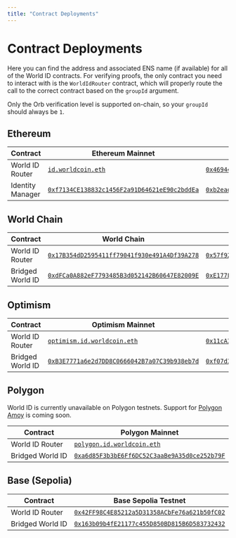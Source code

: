 ```yaml
---
title: "Contract Deployments"
---
```


# Contract Deployments

Here you can find the address and associated ENS name (if available) for all of the World ID contracts. For verifying proofs, the only contract you need to interact with is the `WorldIdRouter` contract, which will properly route the call to the correct contract based on the `groupId` argument.

<Note>Only the Orb verification level is supported on-chain, so your `groupId` should always be `1`.</Note>

## Ethereum

| Contract | Ethereum Mainnet | Ethereum Sepolia Testnet |
|----------|------------------|-------------------------|
| World ID Router | [`id.worldcoin.eth`](https://etherscan.io/address/0x163b09b4fe21177c455d850bd815b6d583732432#code) | [`0x469449f251692e0779667583026b5a1e99512157`](https://sepolia.etherscan.io/address/0x469449f251692e0779667583026b5a1e99512157#code) |
| Identity Manager | [`0xf7134CE138832c1456F2a91D64621eE90c2bddEa`](https://etherscan.io/address/0xf7134CE138832c1456F2a91D64621eE90c2bddEa#code) | [`0xb2ead588f14e69266d1b87936b75325181377076`](https://sepolia.etherscan.io/address/0xb2ead588f14e69266d1b87936b75325181377076#code) |

## World Chain

| Contract | World Chain | World Chain Sepolia Testnet |
|----------|-------------|----------------------------|
| World ID Router | [`0x17B354dD2595411ff79041f930e491A4Df39A278`](https://worldscan.org/address/0x17B354dD2595411ff79041f930e491A4Df39A278) | [`0x57f928158C3EE7CDad1e4D8642503c4D0201f611`](https://sepolia.worldscan.org/address/0x57f928158C3EE7CDad1e4D8642503c4D0201f611) |
| Bridged World ID | [`0xdFCa0A882eF7793485B3d052142B60647E82009E`](https://worldscan.org/address/0xdFCa0A882eF7793485B3d052142B60647E82009E#code) | [`0xE177F37AF0A862A02edFEa4F59C02668E9d0aAA4`](https://sepolia.worldscan.org/address/0xE177F37AF0A862A02edFEa4F59C02668E9d0aAA4) |

## Optimism

| Contract | Optimism Mainnet | Optimism Sepolia Testnet |
|----------|------------------|-------------------------|
| World ID Router | [`optimism.id.worldcoin.eth`](https://optimistic.etherscan.io/address/0x57f928158C3EE7CDad1e4D8642503c4D0201f611#code) | [`0x11cA3127182f7583EfC416a8771BD4d11Fae4334`](https://sepolia-optimism.etherscan.io/address/0x11cA3127182f7583EfC416a8771BD4d11Fae4334#code) |
| Bridged World ID | [`0xB3E7771a6e2d7DD8C0666042B7a07C39b938eb7d`](https://optimistic.etherscan.io/address/0xB3E7771a6e2d7DD8C0666042B7a07C39b938eb7d#code) | [`0xf07d3efadD82A1F0b4C5Cc3476806d9a170147Ba`](https://sepolia-optimism.etherscan.io/address/0xf07d3efadD82A1F0b4C5Cc3476806d9a170147Ba#code) |

## Polygon

<Warning>World ID is currently unavailable on Polygon testnets. Support for [Polygon Amoy](https://polygon.technology/blog/introducing-the-amoy-testnet-for-polygon-pos) is coming soon.</Warning>

| Contract | Polygon Mainnet |
|----------|-----------------|
| World ID Router | [`polygon.id.worldcoin.eth`](https://polygonscan.com/address/0x515f06B36E6D3b707eAecBdeD18d8B384944c87f#code) |
| Bridged World ID | [`0xa6d85F3b3bE6Ff6DC52C3aaBe9A35d0ce252b79F`](https://polygonscan.com/address/0xa6d85F3b3bE6Ff6DC52C3aaBe9A35d0ce252b79F#code) |

## Base (Sepolia)

| Contract | Base Sepolia Testnet |
|----------|---------------------|
| World ID Router | [`0x42FF98C4E85212a5D31358ACbFe76a621b50fC02`](https://sepolia.basescan.org/address/0x42FF98C4E85212a5D31358ACbFe76a621b50fC02#code) |
| Bridged World ID | [`0x163b09b4fE21177c455D850BD815B6D583732432`](https://sepolia.basescan.org/address/0x163b09b4fE21177c455D850BD815B6D583732432#code) |